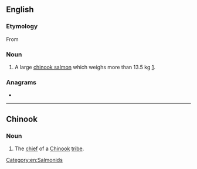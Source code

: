 ==English==

===Etymology===
From {{etyl|chh|en}}

===Noun===
{{en-noun}}

# {{lb|en|Canada}} A large [[chinook salmon]] which weighs more than 13.5 kg [http://www.pac.dfo-mpo.gc.ca/fm-gp/rec/species-especes/chinook-quinnat-eng.html].

===Anagrams===
* {{anagrams|en|eyet|yeet|yete}}

[[Category:en:Salmonids]]

----

==Chinook==

===Noun===
{{head|chh|noun}}

# The [[chief]] of a [[Chinook]] [[tribe]].